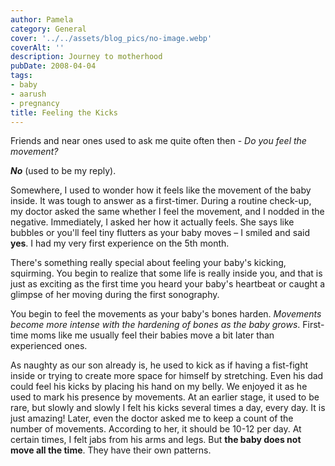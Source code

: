 ```yaml
---
author: Pamela
category: General
cover: '../../assets/blog_pics/no-image.webp'
coverAlt: ''
description: Journey to motherhood
pubDate: 2008-04-04
tags:
- baby
- aarush
- pregnancy
title: Feeling the Kicks
---
```


Friends and near ones used to ask me quite often then - *Do you feel the movement?*

***No*** (used to be my reply).

Somewhere, I used to wonder how it feels like the movement of the baby inside. It was tough to answer as a first-timer. During a routine check-up, my doctor asked the same whether I feel the movement, and I nodded in the negative. Immediately, I asked her how it actually feels. She says like bubbles or you'll feel tiny flutters as your baby moves – I smiled and said **yes**. I had my very first experience on the 5th month.

There's something really special about feeling your baby's kicking, squirming. You begin to realize that some life is really inside you, and that is just as exciting as the first time you heard your baby's heartbeat or caught a glimpse of her moving during the first sonography.

You begin to feel the movements as your baby's bones harden. *Movements become more intense with the hardening of bones as the baby grows*. First-time moms like me usually feel their babies move a bit later than experienced ones.

As naughty as our son already is, he used to kick as if having a fist-fight inside or trying to create more space for himself by stretching. Even his dad could feel his kicks by placing his hand on my belly. We enjoyed it as he used to mark his presence by movements. At an earlier stage, it used to be rare, but slowly and slowly I felt his kicks several times a day, every day. It is just amazing! Later, even the doctor asked me to keep a count of the number of movements. According to her, it should be 10-12 per day. At certain times, I felt jabs from his arms and legs. But **the baby does not move all the time**. They have their own patterns.